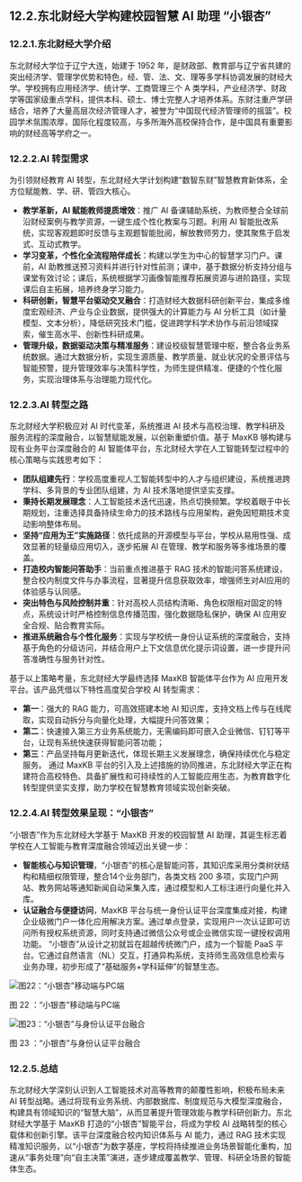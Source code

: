 ## 12.2.东北财经大学构建校园智慧 AI 助理 “小银杏”
### 12.2.1.东北财经大学介绍
东北财经大学位于辽宁大连，始建于 1952 年，是财政部、教育部与辽宁省共建的突出经济学、管理学优势和特色，经、管、法、文、理等多学科协调发展的财经大学。学校拥有应用经济学、统计学、工商管理三个 A 类学科，产业经济学、财政学等国家级重点学科，提供本科、硕士、博士完整人才培养体系。东财注重产学研结合，培养了大量高层次经济管理人才，被誉为“中国现代经济管理师的摇篮”。校园学术氛围浓厚，国际化程度较高，与多所海外高校保持合作，是中国具有重要影响的财经高等学府之一。

### 12.2.2.AI 转型需求
为引领财经教育 AI 转型，东北财经大学计划构建“数智东财”智慧教育新体系，全方位赋能教、学、研、管四大核心。
- **教学革新，AI 赋能教师提质增效**：推广 AI 备课辅助系统，为教师整合全球前沿财经案例与教学资源，一键生成个性化教案与习题。利用 AI 智能批改系统，实现客观题即时反馈与主观题智能批阅，解放教师劳力，使其聚焦于启发式、互动式教学。
- **学习变革，个性化全流程陪伴成长**：构建以学生为中心的智慧学习门户。课前，AI 助教推送预习资料并进行针对性前测；课中，基于数据分析支持分组与课堂有效讨论；课后，系统根据学习画像智能推荐拓展资源与进阶路径，实现课后自主拓展，培养终身学习能力。
- **科研创新，智慧平台驱动交叉融合**：打造财经大数据科研创新平台，集成多维度宏观经济、产业与企业数据，提供强大的计算能力与 AI 分析工具（如计量模型、文本分析），降低研究技术门槛，促进跨学科学术协作与前沿领域探索，催生高水平、创新性科研成果。
- **管理升级，数据驱动决策与精准服务**：建设校级智慧管理中枢，整合各业务系统数据。通过大数据分析，实现生源质量、教学质量、就业状况的全景评估与智能预警，提升管理效率与决策科学性，为师生提供精准、便捷的个性化服务，实现治理体系与治理能力现代化。

### 12.2.3.AI 转型之路
东北财经大学积极应对 AI 时代变革，系统推进 AI 技术与高校治理、教学科研及服务流程的深度融合，以智慧赋能发展，以创新重塑价值。基于 MaxKB 够构建与现有业务平台深度融合的 AI 智能体平台，东北财经大学在人工智能转型过程中的核心策略与实践思考如下：
- **团队组建先行**：学校高度重视人工智能转型中的人才与组织建设，系统推进跨学科、多背景的专业团队组建，为 AI 技术落地提供坚实支撑。
- **秉持长期发展理念**：人工智能技术迭代迅速，热点切换频繁。学校着眼于中长期规划，注重选择具备持续生命力的技术路线与应用架构，避免因短期技术变动影响整体布局。
- **坚持“应用为王”实施路径**：依托成熟的开源模型与平台，学校从易用性强、成效显著的轻量级应用切入，逐步拓展 AI 在管理、教学和服务等多维场景的覆盖。
- **打造校内智能问答助手**：当前重点推进基于 RAG 技术的智能问答系统建设，整合校内制度文件与办事流程，显著提升信息获取效率，增强师生对AI应用的体验感与认同感。
- **突出特色与风险控制并重**：针对高校人员结构清晰、角色权限相对固定的特点，系统设计时严格控制信息传播范围，强化数据隐私保护，确保 AI 应用安全合规、贴合教育实际。
- **推进系统融合与个性化服务**：实现与学校统一身份认证系统的深度融合，支持基于角色的分级访问，并结合用户上下文信息优化提示词设置，进一步提升问答准确性与服务针对性。
 
基于以上策略考量，东北财经大学最终选择 MaxKB 智能体平台作为 AI 应用开发平台。该产品凭借以下特性高度契合学校 AI 转型需求：
- **第一**：强大的 RAG 能力，可高效搭建本地 AI 知识库，支持文档上传与在线爬取，实现自动拆分与向量化处理，大幅提升问答效果；
- **第二**：快速接入第三方业务系统能力，无需编码即可嵌入企业微信、钉钉等平台，让现有系统快速获得智能问答功能；
- **第三**：产品坚持每月更新迭代，体现长期主义发展理念，确保持续优化与稳定服务。	
通过 MaxKB 平台的引入及上述措施的协同推进，东北财经大学正在构建符合高校特色、具备扩展性和可持续性的人工智能应用生态，为教育数字化转型提供坚实支撑，助力学校在智慧教育领域实现创新突破。

### 12.2.4.AI 转型效果呈现：“小银杏”
“小银杏”作为东北财经大学基于 MaxKB 开发的校园智慧 AI 助理，其诞生标志着学校在人工智能与教育深度融合领域迈出关键一步：
- **智能核心与知识管理**，“小银杏”的核心是智能问答，其知识库采用分类树状结构和精细权限管理，整合14个业务部门，各类文档 200 多项，实现门户网站、教务网站等通知新闻自动采集入库，通过模型和人工标注进行向量化并入库。
- **认证融合与便捷访问**，MaxKB 平台与统一身份认证平台深度集成对接，构建企业级微门户一体化应用解决方案。通过单点登录，实现用户一次认证即可访问所有授权系统资源，同时支持通过微信公众号或企业微信实现一键授权调用功能。
“小银杏”从设计之初就旨在超越传统微门户，成为一个智能 PaaS 平台。它通过自然语言（NL）交互，打通异构系统，支持师生高效信息检索与业务办理，初步形成了“基础服务+学科延伸”的智慧生态。
 
![图22：“小银杏”移动端与PC端](../../public/whitepaper/图22：“小银杏”移动端与PC端.png "图22：“小银杏”移动端与PC端")

图 22 ：“小银杏”移动端与PC端
 
![图23：“小银杏”与身份认证平台融合](../../public/whitepaper/图23：“小银杏”与身份认证平台融合.png "图23：“小银杏”与身份认证平台融合")

图 23 ：“小银杏”与身份认证平台融合

 
### 12.2.5.总结
东北财经大学深刻认识到人工智能技术对高等教育的颠覆性影响，积极布局未来 AI 转型战略。通过将现有业务系统、内部数据库、制度规范与大模型深度融合，构建具有领域知识的“智慧大脑”，从而显著提升管理效能与教学科研创新力。东北财经大学基于 MaxKB 打造的“小银杏”智能平台，将成为学校 AI 战略转型的核心载体和创新引擎。该平台深度融合校内知识体系与 AI 能力，通过 RAG 技术实现精准知识服务，以“小银杏”为数字基座，学校将持续推进业务场景智能化重构，加速从“事务处理”向“自主决策”演进，逐步建成覆盖教学、管理、科研全场景的智能体生态。
